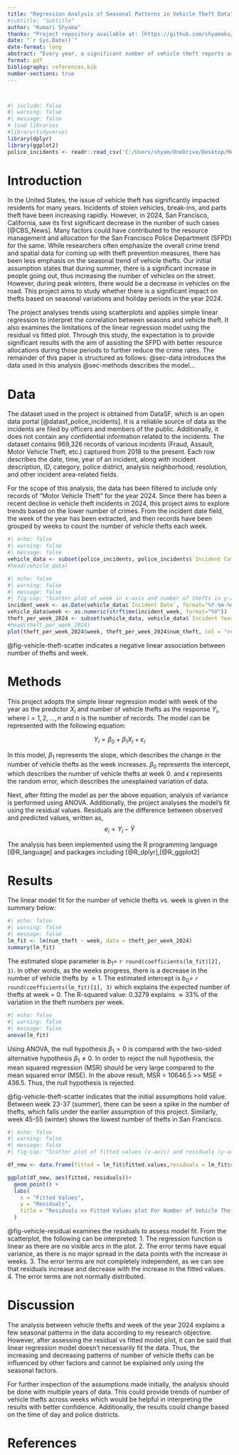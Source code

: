 ```yaml
---
title: "Regression Analysis of Seasonal Patterns in Vehicle Theft Data"
#subtitle: "Subtitle"
author: "Kumari Shyama"
thanks: "Project repository available at: [https://github.com/shyamaku/MATH261A-project](https://github.com/shyamaku/MATH261A-project)."
date: "`r Sys.Date()`"
date-format: long
abstract: "Every year, a significant number of vehicle theft reports are captured by the Police Department in California, USA. In the year 2024, 7,250 vehicle thefts were reported in San Francisco. The project aims to explore seasonal patterns of vehicle thefts in San Francisco throughout the year using a Simple Linear Regression Model to understand if there is any significant impact of summer, winter, or holiday seasons on the number of thefts occurring. The analysis results suggests that there is an overall decrease in thefts in the year 2024. Through the scatterplot, patterns suggesting increase in theft in summer and a decrease in winter are visible. However, there can be many various factors involved affecting the decline; the regression model only explains approximately 33% variation in the data."
format: pdf
bibliography: references.bib
number-sections: true
---
```

```r
```

```r
```


```r
#| include: false
#| warning: false
#| message: false
# load libraries
#library(tidyverse)
library(dplyr)
library(ggplot2)
police_incidents <- readr::read_csv('C:/Users/shyam/OneDrive/Desktop/MATH261A/Police_Department_Incident_Reports__2018_to_Present_20250922.csv')

```

# Introduction

In the United States, the issue of vehicle theft has significantly impacted residents for many years. Incidents of stolen vehicles, break-ins, and parts theft have been increasing rapidly. However, in 2024, San Francisco, California, saw its first significant decrease in the number of such cases [@CBS_News]. Many factors could have contributed to the resource management and allocation for the San Francisco Police Department (SFPD) for the same. While researchers often emphasize the overall crime trend and spatial data for coming up with theft prevention measures, there has been less emphasis on the seasonal trend of vehicle thefts. Our initial assumption states that during summer, there is a significant increase in people going out, thus increasing the number of vehicles on the street. However, during peak winters, there would be a decrease in vehicles on the road. This project aims to study whether there is a significant impact on thefts based on seasonal variations and holiday periods in the year 2024. 

The project analyses trends using scatterplots and applies simple linear regression to interpret the correlation between seasons and vehicle theft. It also examines the limitations of the linear regression model using the residual vs fitted plot. Through this study, the expectation is to provide significant results with the aim of assisting the SFPD with better resource allocations during those periods to further reduce the crime rates.
The remainder of this paper is structured as follows: @sec-data introduces the data used in this analysis @sec-methods describes the model...

# Data {#sec-data}

The dataset used in the project is obtained from DataSF, which is an open data portal [@datasf_police_incidents]. It is a reliable source of data as the incidents are filed by officers and members of the public. Additionally, it does not contain any confidential information related to the incidents. The dataset contains 969,326 records of various incidents (Fraud, Assault, Motor Vehicle Theft, etc.) captured from 2018 to the present. Each row describes the date, time, year of an incident, along with incident description, ID, category, police district, analysis neighborhood, resolution, and other incident area-related fields.

For the scope of this analysis, the data has been filtered to include only records of "Motor Vehicle Theft" for the year 2024. Since there has been a recent decline in vehicle theft incidents in 2024, this project aims to explore trends based on the lower number of crimes. From the incident date field, the week of the year has been extracted, and then records have been grouped by weeks to count the number of vehicle thefts each week.

```r
#| echo: false
#| warning: false
#| message: false
vehicle_data <- subset(police_incidents, police_incidents$`Incident Category` == "Motor Vehicle Theft")
#head(vehicle_data)
```

```r
#| echo: false
#| warning: false
#| message: false
#| fig-cap: "Scatter plot of week in x-axis and number of thefts in y-axis."
incident_week <- as.Date(vehicle_data$`Incident Date`, format="%Y-%m-%d")
vehicle_data$week <- as.numeric(strftime(incident_week, format="%V"))
theft_per_week_2024 <- subset(vehicle_data, vehicle_data$`Incident Year`== 2024) %>% count(week, name = 'num_theft')
#head(theft_per_week_2024)
plot(theft_per_week_2024$week, theft_per_week_2024$num_theft, col = "red",  xlab = "Week", ylab = "Number of Thefts", main = "Vehicle Thefts per Week in 2024")
```

@fig-vehicle-theft-scatter indicates a negative linear association between number of thefts and week.

# Methods {#sec-methods}

This project adopts the simple linear regression model with week of the year as the predictor $X_i$ and number of vehicle thefts as the response $Y_i$, where $i = 1, 2, ..., n$ and $n$ is the number of records. The model can be represented with the following equation:

$$Y_i = \beta_0 +\beta_1 X_i + \varepsilon_i$$

In this model, $\beta_1$ represents the slope, which describes the change in the number of vehicle thefts as the week increases.
$\beta_0$ represents the intercept, which describes the number of vehicle thefts at week 0.
and $\epsilon$ represents the random error, which describes the unexplained variation of data.

Next, after fitting the model as per the above equation, analysis of variance is performed using ANOVA.
Additionally, the project analyses the model's fit using the residual values. Residuals are the difference between observed and predicted values, written as,
$$e_i = Y_i - \hat{Y}$$

The analysis has been implemented using the R programming language [@R_language] and packages including [@R_dplyr],[@R_ggplot2]  

# Results {#sec-results}

The linear model fit for the number of vehicle thefts vs. week is given in the summary below:

```r
#| echo: false
#| warning: false
#| message: false
lm_fit <- lm(num_theft ~ week, data = theft_per_week_2024)
summary(lm_fit)
```

The estimated slope parameter is $b_1=$ `r round(coefficients(lm_fit)[2], 3)`. In other words, as the weeks progress, there is a decrease in the number of vehicle thefts by $\approx 1$.
The estimated intercept is $b_0=$ `r round(coefficients(lm_fit)[1], 3)` which explains the expected number of thefts at week = 0.
The R-squared value: $0.3279$ explains $\approx 33\%$ of the variation in the theft numbers per week.

```r
#| echo: false
#| warning: false
#| message: false
anova(lm_fit)
```

Using ANOVA, the null hypothesis $\beta_1=0$ is compared with the two-sided alternative hypothesis $\beta_1\not=0$. In order to reject the null hypothesis, the mean squared regression (MSR) should be very large compared to the mean squared error (MSE). In the above result, MSR = $10646.5$ >> MSE = $436.5$. Thus, the null hypothesis is rejected.

@fig-vehicle-theft-scatter indicates that the initial assumptions hold value. Between week 23-37 (summer), there can be seen a spike in the number of thefts, which falls under the earlier assumption of this project. Similarly, week 45-55 (winter) shows the lowest number of thefts in San Francisco.

```r
#| echo: false
#| warning: false
#| message: false
#| fig-cap: "Scatter plot of fitted values (x-axis) and residuals (y-axis) for a simple linear regression"

df_new <- data.frame(fitted = lm_fit$fitted.values,residuals = lm_fit$residuals)

ggplot(df_new, aes(fitted, residuals))+
  geom_point() +
  labs(
    x = "Fitted Values",
    y = "Residuals",
    title = "Residuals vs Fitted Values plot For Number of Vehicle Theft vs Week"
  )
```

@fig-vehicle-residual examines the residuals to assess model fit. From the scatterplot, the following can be interpreted:
1. The regression function is linear as there are no visible arcs in the plot.
2. The error terms have equal variance, as there is no major spread in the data points with the increase in weeks.
3. The error terms are not completely independent, as we can see that residuals increase and decrease with the increase in the fitted values.
4. The error terms are not normally distributed.

# Discussion {#sec-discussion}

The analysis between vehicle thefts and week of the year 2024 explains a few seasonal patterns in the data according to my research objective. However, after assessing the residual vs fitted model plot, it can be said that linear regression model doesn't necessarily fit the data. Thus, the increasing and decreasing patterns of number of vehicle thefts can be influenced by other factors and cannot be explained only using the seasonal factors.

For further inspection of the assumptions made initially, the analysis should be done with multiple years of data. This could provide trends of number of vehicle thefts across weeks which would be helpful in interpreting the results with better confidence. Additionally, the results could change based on the time of day and police districts.

# References
